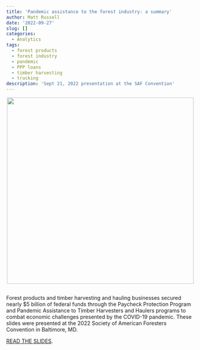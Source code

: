 ```yaml
---
title: 'Pandemic assistance to the forest industry: a summary'
author: Matt Russell
date: '2022-09-27'
slug: []
categories:
  - Analytics
tags:
  - forest products
  - forest industry
  - pandemic
  - PPP loans
  - timber harvesting
  - trucking
description: 'Sept 21, 2022 presentation at the SAF Convention'
---
```


<center>

![](pandemic_title.png){width=500px}

</center>

##
 
Forest products and timber harvesting and hauling businesses secured nearly $5 billion of federal funds through the Paycheck Protection Program and Pandemic Assistance to Timber Harvesters and Haulers programs to combat economic challenges presented by the COVID-19 pandemic. These slides were presented at the 2022 Society of American Foresters Convention in Baltimore, MD.

[READ THE SLIDES](https://docs.google.com/presentation/d/1ICpl4hScGt53jDLA6af9eqR0TdprKZFHQvkAXaXEcSw/edit?usp=sharing). 